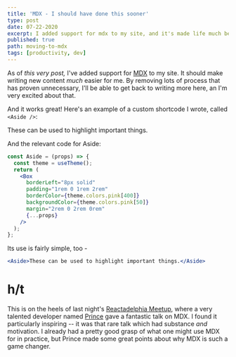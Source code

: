 ```yaml
---
title: 'MDX - I should have done this sooner'
type: post
date: 07-22-2020
excerpt: I added support for mdx to my site, and it's made life much bettter.
published: true
path: moving-to-mdx
tags: [productivity, dev]
---
```


As of _this very post,_ I've added support for [MDX](https://www.gatsbyjs.org/docs/mdx/plugins/) to my site. It should make writing new content _much_ easier for me. By removing lots of process that has proven unnecessary, I'll be able to get back to writing more here, an I'm very excited about that.

And it works great! Here's an example of a custom shortcode I wrote, called `<Aside />`:

<Aside>These can be used to highlight important things.</Aside>

And the relevant code for Aside:

```jsx {1,3}
const Aside = (props) => {
  const theme = useTheme();
  return (
    <Box
      borderLeft="8px solid"
      padding="1rem 0 1rem 2rem"
      borderColor={theme.colors.pink[400]}
      backgroundColor={theme.colors.pink[50]}
      margin="2rem 0 2rem 0rem"
      {...props}
    />
  );
};
```

Its use is fairly simple, too -

```jsx
<Aside>These can be used to highlight important things.</Aside>
```

# h/t

This is on the heels of last night's [Reactadelphia Meetup](https://www.meetup.com/Reactadelphia/), where a very talented developer named [Prince](https://prince.dev/) gave a fantastic talk on MDX. I found it particularly inspiring -- it was that rare talk which had substance _and_ motivation. I already had a pretty good grasp of what one might use MDX for in practice, but Prince made some great points about why MDX is such a game changer.

